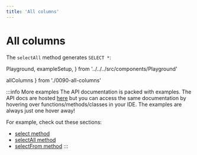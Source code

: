 ```yaml
---
title: 'All columns'
---
```


# All columns

The `selectAll` method generates `SELECT *`:

  Playground,
  exampleSetup,
} from '../../../src/components/Playground'

  allColumns
} from './0090-all-columns'

<div style={{ marginBottom: '1em' }}>
  <Playground code={allColumns} setupCode={exampleSetup} />
</div>

:::info More examples
The API documentation is packed with examples. The API docs are hosted [here](https://kysely-org.github.io/kysely/)
but you can access the same documentation by hovering over functions/methods/classes in your IDE. The examples are always
just one hover away!

For example, check out these sections:
 - [select method](https://kysely-org.github.io/kysely/classes/SelectQueryBuilder.html#select)
 - [selectAll method](https://kysely-org.github.io/kysely/classes/SelectQueryBuilder.html#selectAll)
 - [selectFrom method](https://kysely-org.github.io/kysely/classes/Kysely.html#selectFrom)
:::